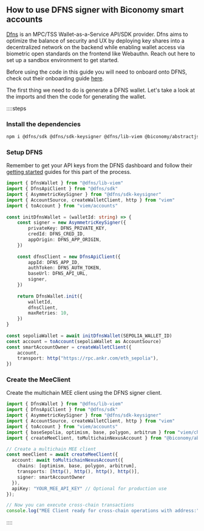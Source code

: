 ## How to use DFNS signer with Biconomy smart accounts

[Dfns](https://www.dfns.co/) is an MPC/TSS Wallet-as-a-Service API/SDK provider. Dfns aims to optimize the balance of security and UX by deploying key shares into a decentralized network on the backend while enabling wallet access via biometric open standards on the frontend like Webauthn. Reach out here to set up a sandbox environment to get started.

Before using the code in this guide you will need to onboard onto DFNS, check out their onboarding guide [here](https://docs.dfns.co/dfns-docs/getting-started/gettingstarted).

The first thing we need to do is generate a DFNS wallet. Let's take a look at the imports and then the code for generating the wallet.

::::steps

### Install the dependencies

```bash
npm i @dfns/sdk @dfns/sdk-keysigner @dfns/lib-viem @biconomy/abstractjs viem @rhinestone/module-sdk@0.2.7
```

### Setup DFNS

Remember to get your API keys from the DFNS dashboard and follow their [getting started](https://docs.dfns.co/dfns-docs/getting-started/gettingstarted) guides for this part of the process.
```ts
import { DfnsWallet } from "@dfns/lib-viem"
import { DfnsApiClient } from "@dfns/sdk"
import { AsymmetricKeySigner } from "@dfns/sdk-keysigner"
import { AccountSource, createWalletClient, http } from "viem"
import { toAccount } from "viem/accounts"
 
const initDfnsWallet = (walletId: string) => {
	const signer = new AsymmetricKeySigner({
		privateKey: DFNS_PRIVATE_KEY,
		credId: DFNS_CRED_ID,
		appOrigin: DFNS_APP_ORIGIN,
	})
 
	const dfnsClient = new DfnsApiClient({
		appId: DFNS_APP_ID,
		authToken: DFNS_AUTH_TOKEN,
		baseUrl: DFNS_API_URL,
		signer,
	})
 
	return DfnsWallet.init({
		walletId,
		dfnsClient,
		maxRetries: 10,
	})
}
 
const sepoliaWallet = await initDfnsWallet(SEPOLIA_WALLET_ID)
const account = toAccount(sepoliaWallet as AccountSource)
const smartAccountOwner = createWalletClient({
	account,
	transport: http("https://rpc.ankr.com/eth_sepolia"),
})
```

### Create the MeeClient

Create the multichain MEE client using the DFNS signer client. 

```ts
import { DfnsWallet } from "@dfns/lib-viem"
import { DfnsApiClient } from "@dfns/sdk"
import { AsymmetricKeySigner } from "@dfns/sdk-keysigner"
import { AccountSource, createWalletClient, http } from "viem"
import { toAccount } from "viem/accounts"
import { baseSepolia, optimism, base, polygon, arbitrum } from "viem/chains"
import { createMeeClient, toMultichainNexusAccount } from "@biconomy/abstractjs";

// Create a multichain MEE client
const meeClient = await createMeeClient({
  account: await toMultichainNexusAccount({
    chains: [optimism, base, polygon, arbitrum],
    transports: [http(), http(), http(), http()],
    signer: smartAccountOwner
  }),
  apiKey: "YOUR_MEE_API_KEY" // Optional for production use
});

// Now you can execute cross-chain transactions
console.log("MEE Client ready for cross-chain operations with address:", meeClient.account.address);
```

::::